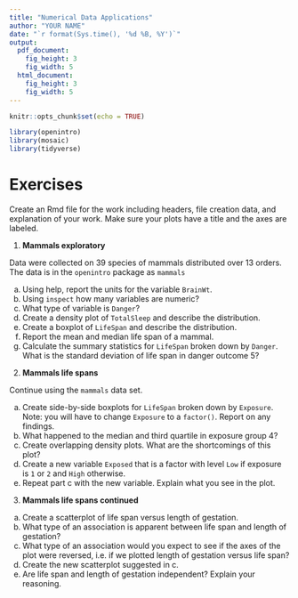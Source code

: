 ```yaml
---
title: "Numerical Data Applications"
author: "YOUR NAME"
date: "`r format(Sys.time(), '%d %B, %Y')`"
output: 
  pdf_document:
    fig_height: 3
    fig_width: 5
  html_document:
    fig_height: 3
    fig_width: 5
---
```


```r
knitr::opts_chunk$set(echo = TRUE)
```

```r
library(openintro)
library(mosaic)
library(tidyverse)
```


# Exercises

Create an Rmd file for the work including headers, file creation data, and explanation of your work. Make sure your plots have a title and the axes are labeled.

1. **Mammals exploratory**  

Data were collected on 39 species of mammals distributed over 13 orders.  The data is in the `openintro` package as `mammals`

a. Using help, report the units for the variable `BrainWt`.  
b. Using `inspect` how many variables are numeric?  
c. What type of variable is `Danger`?
d. Create a density plot of `TotalSleep` and describe the distribution.  
e. Create a boxplot of `LifeSpan` and describe the distribution.  
f. Report the mean and median life span of a mammal.  
g. Calculate the summary statistics for `LifeSpan` broken down by `Danger`. What is the standard deviation of life span in danger outcome 5?

2. **Mammals life spans**  

Continue using the `mammals` data set.

a. Create side-by-side boxplots for `LifeSpan` broken down by `Exposure`. Note: you will have to change `Exposure` to a `factor()`. Report on any findings.  
b. What happened to the median and third quartile in exposure group 4?
c. Create overlapping density plots. What are the shortcomings of this plot?
d. Create a new variable `Exposed` that is a factor with level `Low` if exposure is `1` or `2` and `High` otherwise.
e. Repeat part c with the new variable. Explain what you see in the plot.


3. **Mammals life spans continued**  

a. Create a scatterplot of life span versus length of gestation.  
b. What type of an association is apparent between life span and length of gestation?   
c. What type of an association would you expect to see if the axes of the plot were reversed, i.e. if we plotted length of gestation versus life span?
d. Create the new scatterplot suggested in c.  
e. Are life span and length of gestation independent? Explain your reasoning.


